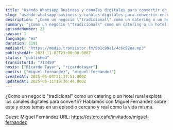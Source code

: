 ```yaml
---
title: "Usando Whatsapp Business y canales digitales para convertir en negocios de catering y alojamiento rural, con Miguel Fernández"
slug: "usando-whatsapp-business-y-canales-digitales-para-convertir-en-negocios-de-catering-y-hotel-rural-con-miguel-fernandez"
description: "¿Como un negocio \"tradicional\" como un catering o un hotel rural explota los canales digitales para convertir? Hablamos con Miguel Fernández sobre este y otros temas en un episodio cercano y real como la vida misma.\n\n\n\n<!-- GUESTS START -->\nGuest: Miguel Fernández\nURL: https://es.cro.cafe/invitados/miguel-fernandez\n<!-- GUESTS END -->"
summary: "¿Como un negocio \"tradicional\" como un catering o un hotel rural explota los canales digitales para convertir? Hablamos con Miguel Fernández sobre este y otros temas en un episodio cercano y real como la vida misma."
episodeNumber: 23
season: 1
language: "es"
duration: 3191
mediaUrl: "https://media.transistor.fm/9b1c99a1/4c6c92ea.mp3"
publishedAt: 2021-11-02T23:00:00.000Z
status: "published"
transistorId: "713459"
hosts: ["Ricardo Tayar", "ricardotayar"]
guests: ["miguel-fernandez", "miguel-fernandez"]
createdAt: 2025-06-04T21:37:51.000Z
updatedAt: 2025-06-11T19:36:44.000Z
---
```


¿Como un negocio "tradicional" como un catering o un hotel rural explota los canales digitales para convertir? Hablamos con Miguel Fernández sobre este y otros temas en un episodio cercano y real como la vida misma.



<!-- GUESTS START -->
Guest: Miguel Fernández
URL: https://es.cro.cafe/invitados/miguel-fernandez
<!-- GUESTS END -->
